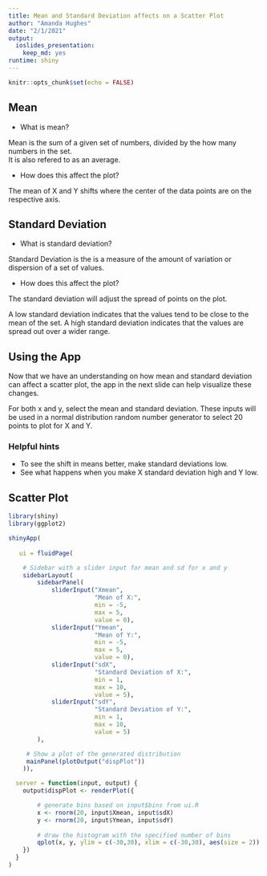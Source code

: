 ---
title: Mean and Standard Deviation affects on a Scatter Plot
author: "Amanda Hughes"
date: "2/1/2021"
output: 
  ioslides_presentation: 
    keep_md: yes
runtime: shiny
---

```{r setup, include=FALSE}
knitr::opts_chunk$set(echo = FALSE)
```

## Mean

- What is mean?

Mean is the sum of a given set of numbers, divided by the how many numbers in the set.  
It is also refered to as an average.

- How does this affect the plot?

The mean of X and Y shifts where the center of the data points are on the respective axis.  

## Standard Deviation

- What is standard deviation?

Standard Deviation is the is a measure of the amount of variation or dispersion of a set of values. 

- How does this affect the plot?

The standard deviation will adjust the spread of points on the plot.  

A low standard deviation indicates that the values tend to be close to the mean of the set.
A high standard deviation indicates that the values are spread out over a wider range.

## Using the App

Now that we have an understanding on how mean and standard deviation can affect a scatter plot, the app in the next slide can help visualize these changes.  

For both x and y, select the mean and standard deviation.  These inputs will be used in a normal distribution random number generator to select 20 points to plot for X and Y.  

### Helpful hints
- To see the shift in means better, make standard deviations low.
- See what happens when you make X standard deviation high and Y low.

## Scatter Plot
```{r, echo = FALSE}
library(shiny)
library(ggplot2)

shinyApp(
  
   ui = fluidPage(

    # Sidebar with a slider input for mean and sd for x and y
    sidebarLayout(
        sidebarPanel(
            sliderInput("Xmean",
                        "Mean of X:",
                        min = -5,
                        max = 5,
                        value = 0),
            sliderInput("Ymean",
                        "Mean of Y:",
                        min = -5,
                        max = 5,
                        value = 0),
            sliderInput("sdX",
                        "Standard Deviation of X:",
                        min = 1,
                        max = 10,
                        value = 5),
            sliderInput("sdY",
                        "Standard Deviation of Y:",
                        min = 1,
                        max = 10,
                        value = 5)
        ),

     # Show a plot of the generated distribution
     mainPanel(plotOutput("dispPlot"))
    )),

  server = function(input, output) {
    output$dispPlot <- renderPlot({

        # generate bins based on input$bins from ui.R
        x <- rnorm(20, input$Xmean, input$sdX)
        y <- rnorm(20, input$Ymean, input$sdY)
        
        # draw the histogram with the specified number of bins
        qplot(x, y, ylim = c(-30,30), xlim = c(-30,30), aes(size = 2))
    })
  }
)

```